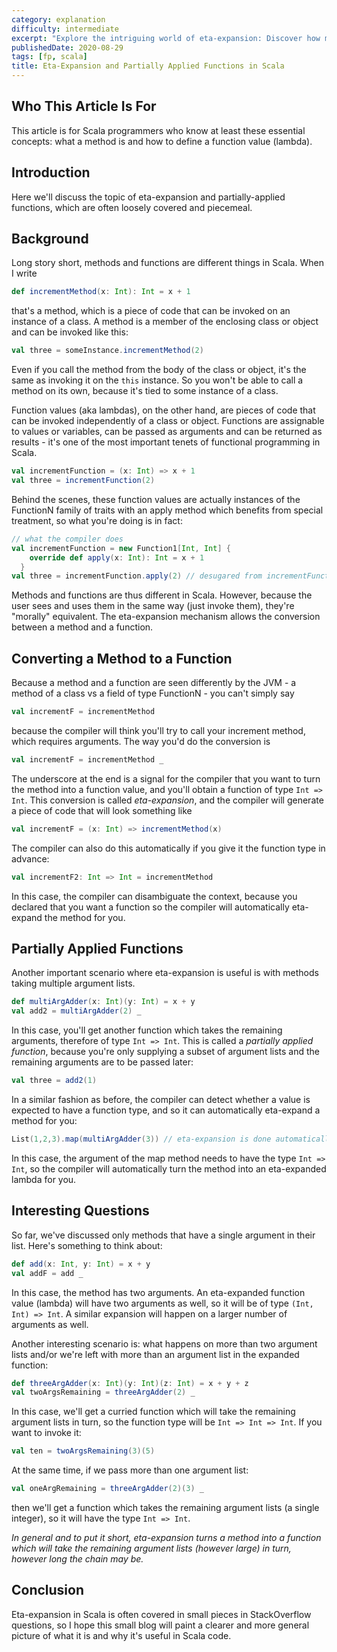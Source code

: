 ```yaml
---
category: explanation
difficulty: intermediate
excerpt: "Explore the intriguing world of eta-expansion: Discover how methods and functions interact in Scala, revealing insights that can elevate your coding game"
publishedDate: 2020-08-29
tags: [fp, scala]
title: Eta-Expansion and Partially Applied Functions in Scala
---
```


## Who This Article Is For

This article is for Scala programmers who know at least these essential concepts: what a method is and how to define a function value (lambda).

## Introduction

Here we'll discuss the topic of eta-expansion and partially-applied functions, which are often loosely covered and piecemeal.

## Background

Long story short, methods and functions are different things in Scala. When I write

```scala
def incrementMethod(x: Int): Int = x + 1
```

that's a method, which is a piece of code that can be invoked on an instance of a class. A method is a member of the enclosing class or object and can be invoked like this:

```scala
val three = someInstance.incrementMethod(2)
```

Even if you call the method from the body of the class or object, it's the same as invoking it on the `this` instance. So you won't be able to call a method on its own, because it's tied to some instance of a class.

Function values (aka lambdas), on the other hand, are pieces of code that can be invoked independently of a class or object. Functions are assignable to values or variables, can be passed as arguments and can be returned as results - it's one of the most important tenets of functional programming in Scala.

```scala
val incrementFunction = (x: Int) => x + 1
val three = incrementFunction(2)
```

Behind the scenes, these function values are actually instances of the FunctionN family of traits with an apply method which benefits from special treatment, so what you're doing is in fact:

```scala
// what the compiler does
val incrementFunction = new Function1[Int, Int] {
    override def apply(x: Int): Int = x + 1
  }
val three = incrementFunction.apply(2) // desugared from incrementFunction(2)
```

Methods and functions are thus different in Scala. However, because the user sees and uses them in the same way (just invoke them), they're "morally" equivalent. The eta-expansion mechanism allows the conversion between a method and a function.

## Converting a Method to a Function

Because a method and a function are seen differently by the JVM - a method of a class vs a field of type FunctionN - you can't simply say

```scala
val incrementF = incrementMethod
```

because the compiler will think you'll try to call your increment method, which requires arguments. The way you'd do the conversion is

```scala
val incrementF = incrementMethod _
```

The underscore at the end is a signal for the compiler that you want to turn the method into a function value, and you'll obtain a function of type `Int => Int`. This conversion is called _eta-expansion_, and the compiler will generate a piece of code that will look something like

```scala
val incrementF = (x: Int) => incrementMethod(x)
```

The compiler can also do this automatically if you give it the function type in advance:

```scala
val incrementF2: Int => Int = incrementMethod
```

In this case, the compiler can disambiguate the context, because you declared that you want a function so the compiler will automatically eta-expand the method for you.

## Partially Applied Functions

Another important scenario where eta-expansion is useful is with methods taking multiple argument lists.

```scala
def multiArgAdder(x: Int)(y: Int) = x + y
val add2 = multiArgAdder(2) _
```

In this case, you'll get another function which takes the remaining arguments, therefore of type `Int => Int`. This is called a _partially applied function_, because you're only supplying a subset of argument lists and the remaining arguments are to be passed later:

```scala
val three = add2(1)
```

In a similar fashion as before, the compiler can detect whether a value is expected to have a function type, and so it can automatically eta-expand a method for you:

```scala
List(1,2,3).map(multiArgAdder(3)) // eta-expansion is done automatically
```

In this case, the argument of the map method needs to have the type `Int => Int`, so the compiler will automatically turn the method into an eta-expanded lambda for you.

## Interesting Questions

So far, we've discussed only methods that have a single argument in their list. Here's something to think about:

```scala
def add(x: Int, y: Int) = x + y
val addF = add _
```

In this case, the method has two arguments. An eta-expanded function value (lambda) will have two arguments as well, so it will be of type `(Int, Int) => Int`. A similar expansion will happen on a larger number of arguments as well.

Another interesting scenario is: what happens on more than two argument lists and/or we're left with more than an argument list in the expanded function:

```scala
def threeArgAdder(x: Int)(y: Int)(z: Int) = x + y + z
val twoArgsRemaining = threeArgAdder(2) _
```

In this case, we'll get a curried function which will take the remaining argument lists in turn, so the function type will be `Int => Int => Int`. If you want to invoke it:

```scala
val ten = twoArgsRemaining(3)(5)
```

At the same time, if we pass more than one argument list:

```scala
val oneArgRemaining = threeArgAdder(2)(3) _
```

then we'll get a function which takes the remaining argument lists (a single integer), so it will have the type `Int => Int`.

_In general and to put it short, eta-expansion turns a method into a function which will take the remaining argument lists (however large) in turn, however long the chain may be._

## Conclusion

Eta-expansion in Scala is often covered in small pieces in StackOverflow questions, so I hope this small blog will paint a clearer and more general picture of what it is and why it's useful in Scala code.
